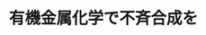 ﻿---
title: "有機金属化学で不斉合成を"
category: "物質理工学院"
vol: 19
interviewee: "山本 經二 "
url: ""
tags: ["化学","合成","金属","有機","炭素"]
pdf: "19-3.pdf"
career: ""
pdfurl: "19-3/19-3.pdf"
preface: "有機化合物は現在、数百万種が知られている（1993年４月当時）。これだけ多くの有機化合物が存在するにもかかわらず、その大半は、炭素・水素・酸素・窒素・ハロゲン・硫黄といった限られた元素で構成されている。一方、周期表を見渡せば元素の３分の２を占めるのが金属元素であることがわかる。その金属元素と有機化合物との組み合わせを考えれば、膨大な数の化合物が存在すると誰もが予想できる。今回は、「有機金属化合物」を研究されている山本を訪ねた。"
---
